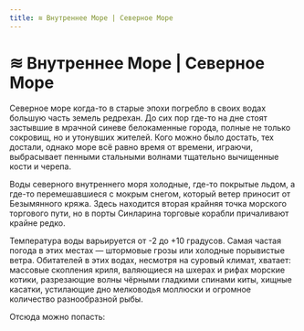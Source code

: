 ```yaml
---
title: ≋ Внутреннее Море | Северное Море
---
```

# ≋ Внутреннее Море | Северное Море


Северное море когда-то в старые эпохи погребло в своих водах большую часть земель редрехан. До сих пор где-то на дне стоят застывшие в мрачной синеве белокаменные города, полные не только сокровищ, но и утонувших жителей. Кого можно было достать, тех достали, однако море всё равно время от времени, играючи, выбрасывает пенными стальными волнами тщательно вычищенные кости и черепа.

Воды северного внутреннего моря холодные, где-то покрытые льдом, а где-то перемешавшиеся с мокрым снегом, который ветер приносит от Безымянного кряжа. Здесь находится вторая крайняя точка морского торгового пути, но в порты Синларина торговые корабли причаливают крайне редко.

Температура воды варьируется от -2 до +10 градусов.
Самая частая погода в этих местах — штормовые грозы или холодные порывистые ветра.
Обитателей в этих водах, несмотря на суровый климат, хватает: массовые скопления криля, валяющиеся на шхерах и рифах морские котики, разрезающие волны чёрными гладкими спинами киты, хищные касатки, устилающие дно мелководья моллюски и огромное количество разнообразной рыбы.

Отсюда можно попасть:<br/><br/>